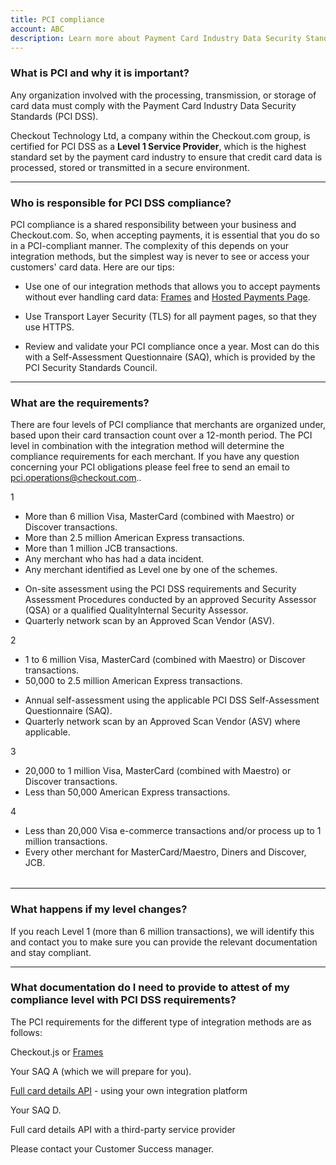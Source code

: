 ```yaml
---
title: PCI compliance
account: ABC
description: Learn more about Payment Card Industry Data Security Standards.
---
```


### What is PCI and why it is important?

Any organization involved with the processing, transmission, or storage of card data must comply with the <ExternalLink href="https://www.pcisecuritystandards.org/security_standards" target="_blank">Payment Card Industry Data Security Standards</ExternalLink> (PCI DSS).

Checkout Technology Ltd, a company within the Checkout.com group, is certified for PCI DSS as a **Level 1 Service Provider**, which is the highest standard set by the payment card industry to ensure that credit card data is processed, stored or transmitted in a secure environment.

---

### Who is responsible for PCI DSS compliance?

PCI compliance is a shared responsibility between your business and Checkout.com. So, when accepting payments, it is essential that you do so in a PCI-compliant manner. The complexity of this depends on your integration methods, but the simplest way is never to see or access your customers' card data. Here are our tips:

*   Use one of our integration methods that allows you to accept payments without ever handling card data: [Frames](/integrate/frames) and [Hosted Payments Page](/integrate/hosted-payments-page).

*   Use Transport Layer Security (TLS) for all payment pages, so that they use HTTPS.

*   Review and validate your PCI compliance once a year. Most can do this with a <ExternalLink href="https://www.pcisecuritystandards.org/document_library?category=saqs#results" target="_blank">Self-Assessment Questionnaire</ExternalLink> (SAQ), which is provided by the <ExternalLink href="https://www.pcisecuritystandards.org/" target="_blank">PCI Security Standards Council</ExternalLink>.

---

### What are the requirements?

There are four levels of PCI compliance that merchants are organized under, based upon their card transaction count over a 12-month period. The PCI level in combination with the integration method will determine the compliance requirements for each merchant. If you have any question concerning your PCI obligations please feel free to send an email to <ExternalLink href="mailto:pci.operations@checkout.com">pci.operations@checkout.com</ExternalLink>..

<Table>
<TableHead headers={['PCI level', 'Transactions processed / year', 'Key requirements']} />
<TableBody>
<TableRow>
<TableCell>

1

</TableCell>
<TableCell>

*   More than 6 million Visa, MasterCard (combined with Maestro) or Discover transactions.
*   More than 2.5 million American Express transactions.
*   More than 1 million JCB transactions.
*   Any merchant who has had a data incident.
*   Any merchant identified as Level one by one of the schemes.

</TableCell>
<TableCell>

*   On-site assessment using the PCI DSS requirements and Security Assessment Procedures conducted by an approved <ExternalLink href="https://www.pcisecuritystandards.org/assessors_and_solutions/qualified_security_assessors" target="_blank">Security Assessor</ExternalLink> (QSA) or a qualified <ExternalLink href="https://www.pcisecuritystandards.org/program_training_and_qualification/internal_security_assessor_certification) (ISA" target="_blank">QualityInternal Security Assessor</ExternalLink>.
*   Quarterly network scan by an <ExternalLink href="https://www.pcisecuritystandards.org/assessors_and_solutions/approved_scanning_vendors" target="_blank">Approved Scan Vendor</ExternalLink> (ASV).

</TableCell>
</TableRow>
<TableRow>
<TableCell>

2

</TableCell>
<TableCell>

*   1 to 6 million Visa, MasterCard (combined with Maestro) or Discover transactions.
*   50,000 to 2.5 million American Express transactions.

</TableCell>
<TableCell rowSpan={3}>

*   Annual self-assessment using the applicable PCI DSS Self-Assessment Questionnaire (SAQ).
*   Quarterly network scan by an <ExternalLink href="https://www.pcisecuritystandards.org/assessors_and_solutions/approved_scanning_vendors" target="_blank">Approved Scan Vendor</ExternalLink> (ASV) where applicable.

</TableCell>
</TableRow>
<TableRow>
<TableCell>

3

</TableCell>
<TableCell>

*   20,000 to 1 million Visa, MasterCard (combined with Maestro) or Discover transactions.
*   Less than 50,000 American Express transactions.

</TableCell>
</TableRow>
<TableRow>
<TableCell>

4

</TableCell>
<TableCell>

*   Less than 20,000 Visa e-commerce transactions and/or process up to 1 million transactions.
*   Every other merchant for MasterCard/Maestro, Diners and Discover, JCB.

</TableCell>
</TableRow>
</TableBody>
</Table>

---

### What happens if my level changes?

If you reach Level 1 (more than 6 million transactions), we will identify this and contact you to make sure you can provide the relevant documentation and stay compliant.

---

### What documentation do I need to provide to attest of my compliance level with PCI DSS requirements?

The PCI requirements for the different type of integration methods are as follows:

<Table>
<TableHead headers={['Integration method', 'Documents required']} />
<TableBody>
<TableRow>
<TableCell>

<ExternalLink href="https://docs.checkout.com/archive/checkout-js" target="_blank">Checkout.js</ExternalLink> or [Frames](/integrate/frames)

</TableCell>
<TableCell>

Your SAQ A (which we will prepare for you).

</TableCell>
</TableRow>
<TableRow>
<TableCell>

[Full card details API](/integrate/full-card-details-api) - using your own integration platform

</TableCell>
<TableCell>

Your SAQ D.

</TableCell>
</TableRow>
<TableRow>
<TableCell>

Full card details API with a third-party service provider

</TableCell>
<TableCell>

Please contact your Customer Success manager.

</TableCell>
</TableRow>
</TableBody>
</Table>
